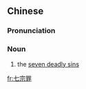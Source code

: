 ==Chinese==
{{zh-forms}}

===Pronunciation===
{{zh-pron
|m=qīzōngzuì
|c=cat1 zung1 zeoi6
|cat=n
}}

===Noun===
{{zh-noun}}

# the [[seven deadly sins]]

[[fr:七宗罪]]
